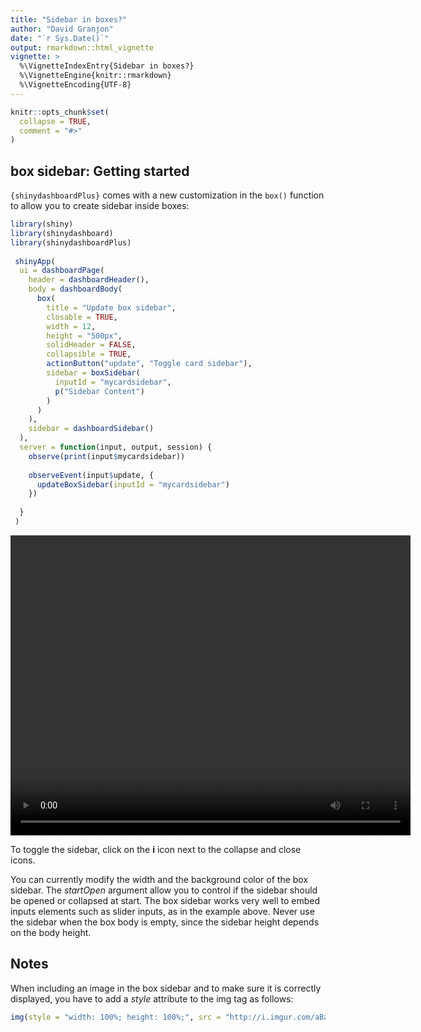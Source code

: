 ```yaml
---
title: "Sidebar in boxes?"
author: "David Granjon"
date: "`r Sys.Date()`"
output: rmarkdown::html_vignette
vignette: >
  %\VignetteIndexEntry{Sidebar in boxes?}
  %\VignetteEngine{knitr::rmarkdown}
  %\VignetteEncoding{UTF-8}
---
```


```r
knitr::opts_chunk$set(
  collapse = TRUE,
  comment = "#>"
)
```

## box sidebar: Getting started

`{shinydashboardPlus}` comes with a new customization in the `box()` function to allow you to create sidebar inside boxes:

```r
library(shiny)
library(shinydashboard)
library(shinydashboardPlus)
 
 shinyApp(
  ui = dashboardPage(
    header = dashboardHeader(),
    body = dashboardBody(
      box(
        title = "Update box sidebar", 
        closable = TRUE, 
        width = 12,
        height = "500px",
        solidHeader = FALSE, 
        collapsible = TRUE,
        actionButton("update", "Toggle card sidebar"),
        sidebar = boxSidebar(
          inputId = "mycardsidebar",
          p("Sidebar Content")
        )
      )
    ),
    sidebar = dashboardSidebar()
  ),
  server = function(input, output, session) {
    observe(print(input$mycardsidebar))
    
    observeEvent(input$update, {
      updateBoxSidebar(inputId = "mycardsidebar")
    })
    
  }
 )
```

<video width="640" height="480" controls style="display: block; margin: 0 auto;">
  <source src="figures/boxPlus-sidebar.mp4" type="video/mp4">
</video>

To toggle the sidebar, click on the **i** icon next to the collapse
and close icons.

You can currently modify the width and the background color of the box sidebar.
The _startOpen_ argument allow you to control if the sidebar should
be opened or collapsed at start. The box sidebar works very well to embed inputs elements such as slider inputs, as in the example above. Never use the sidebar when the box body is empty, since the sidebar height depends on the body height. 


## Notes
When including an image in the box sidebar and to make sure it is correctly displayed,
you have to add a *style* attribute to the img tag as follows:
```r
img(style = "width: 100%; height: 100%;", src = "http://i.imgur.com/aBayW5C.png")
```